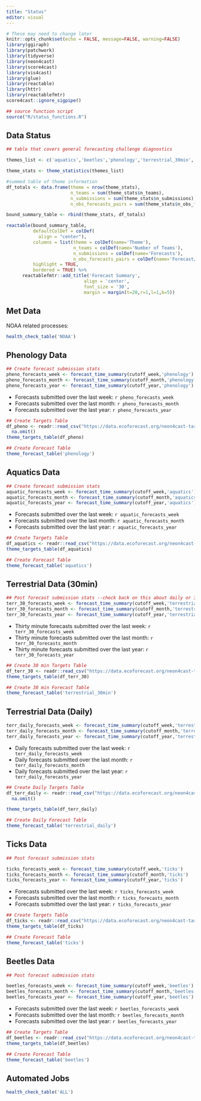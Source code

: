 ```yaml
---
title: "Status"
editor: visual
---
```


```r
# These may need to change later 
knitr::opts_chunk$set(echo = FALSE, message=FALSE, warning=FALSE)
library(ggiraph)
library(patchwork)
library(tidyverse)
library(neon4cast)
library(score4cast)
library(vis4cast)
library(glue)
library(reactable)
library(httr)
library(reactablefmtr)
score4cast::ignore_sigpipe()

## source function script 
source("R/status_functions.R")

```

## Data Status

```r
## table that covers general forecasting challenge diagnostics

themes_list <- c('aquatics','beetles','phenology','terrestrial_30min','terrestrial_daily','ticks')

theme_stats <- theme_statistics(themes_list)

#summed table of theme information
df_totals <- data.frame(theme = nrow(theme_stats),
                        n_teams = sum(theme_stats$n_teams),
                        n_submissions = sum(theme_stats$n_submissions),
                        n_obs_forecasts_pairs = sum(theme_stats$n_obs_forecasts_pairs))

bound_summary_table <- rbind(theme_stats, df_totals)

reactable(bound_summary_table,
          defaultColDef = colDef(
            align = "center"),
          columns = list(theme = colDef(name='Theme'),
                         n_teams = colDef(name='Number of Teams'),
                         n_submissions = colDef(name='Forecasts'),
                         n_obs_forecasts_pairs = colDef(name='Forecast/Observation Pairs')),
          highlight = TRUE,
          bordered = TRUE) %>% 
      reactablefmtr::add_title('Forecast Summary',
                             align = 'center',
                             font_size = '30',
                             margin = margin(t=20,r=1,l=1,b=5))
```


::: panel-tabset

## Met Data
NOAA related processes:
```r

health_check_table('NOAA')

```

## Phenology Data

```r
## Create forecast submission stats 
pheno_forecasts_week <- forecast_time_summary(cutoff_week,'phenology')
pheno_forecasts_month <- forecast_time_summary(cutoff_month,'phenology')
pheno_forecasts_year <- forecast_time_summary(cutoff_year,'phenology')
```

- Forecasts submitted over the last week: `r pheno_forecasts_week`
- Forecasts submitted over the last month: `r pheno_forecasts_month`
- Forecasts submitted over the last year: `r pheno_forecasts_year`

```r
## Create Targets Table 
df_pheno <- readr::read_csv("https://data.ecoforecast.org/neon4cast-targets/phenology/phenology-targets.csv.gz", guess_max = 1e6) |> 
  na.omit()
theme_targets_table(df_pheno)
```


```r
## Create Forecast Table 
theme_forecast_table('phenology')
```

## Aquatics Data

```r
## Create forecast submission stats 
aquatic_forecasts_week <- forecast_time_summary(cutoff_week,'aquatics')
aquatic_forecasts_month <- forecast_time_summary(cutoff_month,'aquatics')
aquatic_forecasts_year <- forecast_time_summary(cutoff_year,'aquatics')
```

- Forecasts submitted over the last week: `r aquatic_forecasts_week`
- Forecasts submitted over the last month: `r aquatic_forecasts_month`
- Forecasts submitted over the last year: `r aquatic_forecasts_year`

```r
## Create Targets Table 
df_aquatics <- readr::read_csv("https://data.ecoforecast.org/neon4cast-targets/aquatics/aquatics-targets.csv.gz")
theme_targets_table(df_aquatics)
```


```r
## Create Forecast Table 
theme_forecast_table('aquatics')
```

## Terrestrial Data (30min)

```r
## Post forecast submission stats --check back on this about daily or 30 min 
terr_30_forecasts_week <- forecast_time_summary(cutoff_week,'terrestrial_30min')
terr_30_forecasts_month <- forecast_time_summary(cutoff_month,'terrestrial_30min')
terr_30_forecasts_year <- forecast_time_summary(cutoff_year,'terrestrial_30min')
```

- Thirty minute forecasts submitted over the last week: `r terr_30_forecasts_week`
- Thirty minute forecasts submitted over the last month: `r terr_30_forecasts_month`
- Thirty minute forecasts submitted over the last year: `r terr_30_forecasts_year`

```r
## Create 30 min Targets Table 
df_terr_30 <- readr::read_csv("https://data.ecoforecast.org/neon4cast-targets/terrestrial_30min/terrestrial_30min-targets.csv.gz", guess_max = 1e6)
theme_targets_table(df_terr_30)
```


```r
## Create 30 min Forecast Table 
theme_forecast_table('terrestrial_30min')
```

## Terrestrial Data (Daily)

```r
terr_daily_forecasts_week <- forecast_time_summary(cutoff_week,'terrestrial_daily')
terr_daily_forecasts_month <- forecast_time_summary(cutoff_month,'terrestrial_daily')
terr_daily_forecasts_year <- forecast_time_summary(cutoff_year,'terrestrial_daily')
```

- Daily forecasts submitted over the last week: `r terr_daily_forecasts_week`
- Daily forecasts submitted over the last month: `r terr_daily_forecasts_month`
- Daily forecasts submitted over the last year: `r terr_daily_forecasts_year`

```r
## Create Daily Targets Table 
df_terr_daily <- readr::read_csv("https://data.ecoforecast.org/neon4cast-targets/terrestrial_daily/terrestrial_daily-targets.csv.gz", guess_max = 1e6) |> 
  na.omit()

theme_targets_table(df_terr_daily)
```

```r
## Create Daily Forecast Table 
theme_forecast_table('terrestrial_daily')
```

## Ticks Data

```r
## Post forecast submission stats 

ticks_forecasts_week <- forecast_time_summary(cutoff_week,'ticks')
ticks_forecasts_month <- forecast_time_summary(cutoff_month,'ticks')
ticks_forecasts_year <- forecast_time_summary(cutoff_year,'ticks')
```

- Forecasts submitted over the last week: `r ticks_forecasts_week`
- Forecasts submitted over the last month: `r ticks_forecasts_month`
- Forecasts submitted over the last year: `r ticks_forecasts_year`

```r
## Create Targets Table 
df_ticks <- readr::read_csv("https://data.ecoforecast.org/neon4cast-targets/ticks/ticks-targets.csv.gz", guess_max = 1e6)
theme_targets_table(df_ticks)
```


```r
## Create Forecast Table 
theme_forecast_table('ticks')
```

## Beetles Data

```r
## Post forecast submission stats 

beetles_forecasts_week <- forecast_time_summary(cutoff_week,'beetles')
beetles_forecasts_month <- forecast_time_summary(cutoff_month,'beetles')
beetles_forecasts_year <- forecast_time_summary(cutoff_year,'beetles')
```

- Forecasts submitted over the last week: `r beetles_forecasts_week`
- Forecasts submitted over the last month: `r beetles_forecasts_month`
- Forecasts submitted over the last year: `r beetles_forecasts_year`

```r
## Create Targets Table 
df_beetles <- readr::read_csv("https://data.ecoforecast.org/neon4cast-targets/beetles/beetles-targets.csv.gz", guess_max = 1e6)
theme_targets_table(df_beetles)
```


```r
## Create Forecast Table 
theme_forecast_table('beetles')
```

## Automated Jobs

```r
health_check_table('ALL')
```

:::
